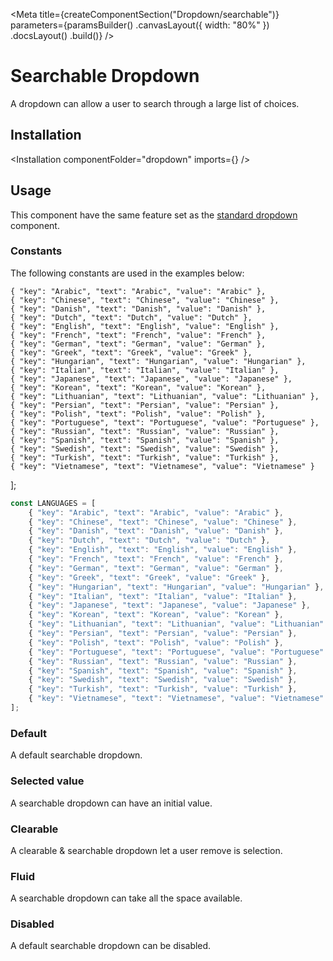 
<Meta
    title={createComponentSection("Dropdown/searchable")}
    parameters={paramsBuilder()
        .canvasLayout({ width: "80%" })
        .docsLayout(<ReactComponentsLayout semanticPath="/modules/dropdown" />)
        .build()}
/>

# Searchable Dropdown

A dropdown can allow a user to search through a large list of choices.

## Installation

<Installation componentFolder="dropdown" imports={<Imports />} />

## Usage

<WarningMessage>
    This component have the same feature set as the <a href="/?path=/docs/components-dropdown-standard--default-story">standard dropdown</a> component.
</WarningMessage>

### Constants

The following constants are used in the examples below:

    { "key": "Arabic", "text": "Arabic", "value": "Arabic" },
    { "key": "Chinese", "text": "Chinese", "value": "Chinese" },
    { "key": "Danish", "text": "Danish", "value": "Danish" },
    { "key": "Dutch", "text": "Dutch", "value": "Dutch" },
    { "key": "English", "text": "English", "value": "English" },
    { "key": "French", "text": "French", "value": "French" },
    { "key": "German", "text": "German", "value": "German" },
    { "key": "Greek", "text": "Greek", "value": "Greek" },
    { "key": "Hungarian", "text": "Hungarian", "value": "Hungarian" },
    { "key": "Italian", "text": "Italian", "value": "Italian" },
    { "key": "Japanese", "text": "Japanese", "value": "Japanese" },
    { "key": "Korean", "text": "Korean", "value": "Korean" },
    { "key": "Lithuanian", "text": "Lithuanian", "value": "Lithuanian" },
    { "key": "Persian", "text": "Persian", "value": "Persian" },
    { "key": "Polish", "text": "Polish", "value": "Polish" },
    { "key": "Portuguese", "text": "Portuguese", "value": "Portuguese" },
    { "key": "Russian", "text": "Russian", "value": "Russian" },
    { "key": "Spanish", "text": "Spanish", "value": "Spanish" },
    { "key": "Swedish", "text": "Swedish", "value": "Swedish" },
    { "key": "Turkish", "text": "Turkish", "value": "Turkish" },
    { "key": "Vietnamese", "text": "Vietnamese", "value": "Vietnamese" }
];

```javascript dark
const LANGUAGES = [
    { "key": "Arabic", "text": "Arabic", "value": "Arabic" },
    { "key": "Chinese", "text": "Chinese", "value": "Chinese" },
    { "key": "Danish", "text": "Danish", "value": "Danish" },
    { "key": "Dutch", "text": "Dutch", "value": "Dutch" },
    { "key": "English", "text": "English", "value": "English" },
    { "key": "French", "text": "French", "value": "French" },
    { "key": "German", "text": "German", "value": "German" },
    { "key": "Greek", "text": "Greek", "value": "Greek" },
    { "key": "Hungarian", "text": "Hungarian", "value": "Hungarian" },
    { "key": "Italian", "text": "Italian", "value": "Italian" },
    { "key": "Japanese", "text": "Japanese", "value": "Japanese" },
    { "key": "Korean", "text": "Korean", "value": "Korean" },
    { "key": "Lithuanian", "text": "Lithuanian", "value": "Lithuanian" },
    { "key": "Persian", "text": "Persian", "value": "Persian" },
    { "key": "Polish", "text": "Polish", "value": "Polish" },
    { "key": "Portuguese", "text": "Portuguese", "value": "Portuguese" },
    { "key": "Russian", "text": "Russian", "value": "Russian" },
    { "key": "Spanish", "text": "Spanish", "value": "Spanish" },
    { "key": "Swedish", "text": "Swedish", "value": "Swedish" },
    { "key": "Turkish", "text": "Turkish", "value": "Turkish" },
    { "key": "Vietnamese", "text": "Vietnamese", "value": "Vietnamese" }
];
```

### Default

A default searchable dropdown.

<Preview>
    <Story name="default">
        <Dropdown
            placeholder="Select language"
            selection
            search
            options={LANGUAGES}
        />
    </Story>
</Preview>

### Selected value

A searchable dropdown can have an initial value.

<Preview>
    <Story name="selected value">
        <Dropdown
            placeholder="Select language"
            selection
            search
            defaultValue="Dutch"
            options={LANGUAGES}
        />
    </Story>
</Preview>

### Clearable

A clearable & searchable dropdown let a user remove is selection.

<Preview>
    <Story name="clearable">
        <Dropdown
            placeholder="Select language"
            selection
            search
            clearable
            options={LANGUAGES}
        />
    </Story>
</Preview>

### Fluid

A searchable dropdown can take all the space available.

<Preview>
    <Story name="fluid">
        <Dropdown
            placeholder="Select language"
            selection
            search
            fluid
            options={LANGUAGES}
        />
    </Story>
</Preview>

### Disabled

A default searchable dropdown can be disabled.

<Preview>
    <Story name="disabled">
        <Dropdown
            placeholder="Select language"
            selection
            search
            disabled
            options={LANGUAGES}
        />
    </Story>
</Preview>
